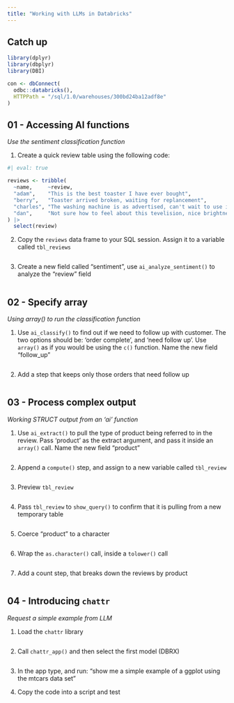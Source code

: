 ```yaml
---
title: "Working with LLMs in Databricks"
---
```


## Catch up

```r
library(dplyr)
library(dbplyr)
library(DBI)

con <- dbConnect(
  odbc::databricks(),
  HTTPPath = "/sql/1.0/warehouses/300bd24ba12adf8e"
)
```

## 01 - Accessing AI functions
*Use the sentiment classification function*

1. Create a quick review table using the following code:

```r
#| eval: true

reviews <- tribble(
  ~name,     ~review, 
  "adam",    "This is the best toaster I have ever bought",
  "berry",   "Toaster arrived broken, waiting for replancement",
  "charles", "The washing machine is as advertised, can't wait to use it",
  "dan",     "Not sure how to feel about this tevelision, nice brightness but bad definition"
) |> 
  select(review) 
```

2. Copy the `reviews` data frame to your SQL session. Assign it to a variable
called `tbl_reviews`

```r
```

3. Create a new field called "sentiment", use `ai_analyze_sentiment()` to 
analyze the "review" field

```r

```

## 02 - Specify array
*Using array() to run the classification function*

1. Use `ai_classify()` to find out if we need to follow up with customer. The 
two options should be: 'order complete', and 'need follow up'. Use `array()`
as if you would be using the `c()` function. Name the new field "follow_up"

```r

```

2. Add a step that keeps only those orders that need follow up

```r

```

## 03 - Process complex output
*Working STRUCT output from an 'ai' function*

1. Use `ai_extract()` to pull the type of product being referred to in the
review. Pass 'product' as the extract argument, and pass it inside an `array()`
call. Name the new field "product"

```r

```


2. Append a `compute()` step, and assign to a new variable called `tbl_review`

```r

```

3. Preview `tbl_review`

```r
 
```

4. Pass `tbl_review` to `show_query()` to confirm that it is pulling from a 
new temporary table

```r

```

5. Coerce "product" to a character

```r

```

6. Wrap the `as.character()` call, inside a `tolower()` call

```r

```

7. Add a count step, that breaks down the reviews by product

```r

```

## 04 - Introducing `chattr`
*Request a simple example from LLM*

1. Load the `chattr` library

```r

```


2. Call `chattr_app()` and then select the first model (DBRX)

```r

```
3. In the app type, and run:
"show me a simple example of a ggplot using the mtcars data set"

4. Copy the code into a script and test


